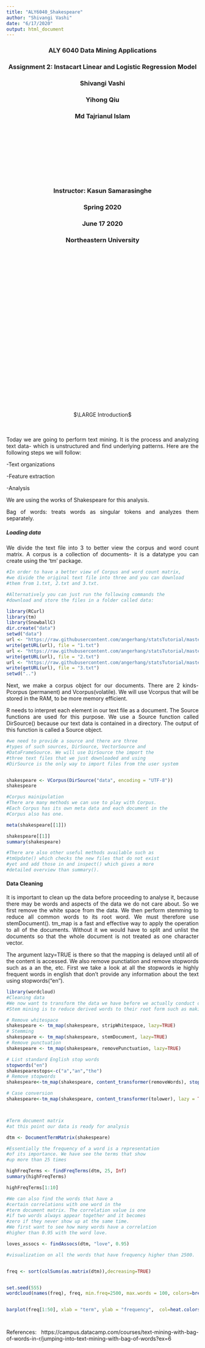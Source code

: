 ```yaml
---
title: "ALY6040_Shakespeare"
author: "Shivangi Vashi"
date: "6/17/2020"
output: html_document
---
```



<center>


### ALY 6040 Data Mining Applications
### Assignment 2: Instacart Linear and Logistic Regression Model
### Shivangi Vashi
### Yihong Qiu
### Md Tajrianul Islam

<br> <br> <br> <br>
<br> <br> <br> <br>
  
### Instructor: Kasun Samarasinghe
### Spring 2020
### June 17 2020
### Northeastern University
</center>

<br> <br> <br> <br>
<br> <br> <br> <br>
<br> <br> <br> <br>
<br> <br> <br> <br>
<br> <br> <br> <br>
<br> <br> <br> <br>

<style>
body {
text-align: justify}
</style>

<center>
$\LARGE Introduction$  </center>
<br><br>
Today we are going to perform text mining. It is the process and analyzing text data- which is unstructured and find underlying patterns. Here are the following steps we will follow:

-Text organizations

-Feature extraction

-Analysis

We are using the works of Shakespeare for this analysis.

Bag of words: treats words as singular tokens and analyzes them separately.



##### Loading data

We divide the text file into 3 to better view the corpus and word count matrix. A corpus is a collection of documents- it is a datatype you can create using the 'tm' package.
```r
#In order to have a better view of Corpus and word count matrix, 
#we divide the original text file into three and you can download 
#them from 1.txt, 2.txt and 3.txt.

#Alternatively you can just run the following commands the 
#download and store the files in a folder called data:

library(RCurl)
library(tm)
library(SnowballC)
dir.create("data")
setwd("data")
url <- "https://raw.githubusercontent.com/angerhang/statsTutorial/master/src/textMining/data/1.txt"
write(getURL(url), file = "1.txt")
url <- "https://raw.githubusercontent.com/angerhang/statsTutorial/master/src/textMining/data/2.txt"
write(getURL(url), file = "2.txt")
url <- "https://raw.githubusercontent.com/angerhang/statsTutorial/master/src/textMining/data/3.txt"
write(getURL(url), file = "3.txt")
setwd("..")

```


Next, we make a corpus object for our documents. There are 2 kinds- Pcorpus (permanent) and Vcorpus(volatile). We will use Vcorpus that will be stored in the RAM, to be more memory efficient.

R needs to interpret each element in our text file as a document. The Source functions are used for this purpose. We use a Source function called DirSource() because our text data is contained in a directory. The output of this function is called a Source object.

```r

#we need to provide a source and there are three 
#types of such sources, DirSource, VectorSource and 
#DataFrameSource. We will use DirSource the import the 
#three text files that we just downloaded and using 
#DirSource is the only way to import files from the user system


shakespeare <- VCorpus(DirSource("data", encoding = "UTF-8"))
shakespeare

#Corpus mainipulation
#There are many methods we can use to play with Corpus. 
#Each Corpus has its own meta data and each document in the 
#Corpus also has one.

meta(shakespeare[[1]])

shakespeare[[1]]
summary(shakespeare)

#There are also other useful methods available such as 
#tmUpdate() which checks the new files that do not exist 
#yet and add those in and inspect() which gives a more 
#detailed overview than summary().

```


#### Data Cleaning

It is important to clean up the data before proceeding to analyse it, because there may be words and aspects of the data we do not care about. So we first remove the white space from the data. We then perform stemming to reduce all common words to its root word. We must therefore use stemDocument(). tm_map is a fast and effective way to apply the operation to all of the documents. Without it we would have to split and unlist the documents so that the whole document is not treated as one character vector.

The argument lazy=TRUE is there so that the mapping is delayed until all of the content is accessed.
We also remove punctiation and remove stopwords such as a an the, etc. First we take a look at all the stopwords ie highly frequent words in english that don't provide any information about the text using stopwords("en").

```r
library(wordcloud)
#Cleaning data
#We now want to transform the data we have before we actually conduct out analysis. Some classical method for cleaning are removing unnecessary white space, stemming and stop words removal and conversion to lower or upper case. For the ones don't know, stop words removal is to eliminate some common words that have little value in the analysis e.g. the and be.
#Stem mining is to reduce derived words to their root form such as making says, said into say because they essentially have the same meanings. We do the cleaning with the help of tm_map which applies a function across all the documents.

# Remove whitespace
shakespeare <- tm_map(shakespeare, stripWhitespace, lazy=TRUE)
# Stemming 
shakespeare <- tm_map(shakespeare, stemDocument, lazy=TRUE)
# Remove punctuation
shakespeare <- tm_map(shakespeare, removePunctuation, lazy=TRUE)

# List standard English stop words
stopwords("en")
shakespearestops<-c("a","an","the")
# Remove stopwords
shakespeare<-tm_map(shakespeare, content_transformer(removeWords), stopwords(shakespearestops), lazy=TRUE)

# Case conversion
shakespeare<-tm_map(shakespeare, content_transformer(tolower), lazy = TRUE)



#Term document matrix
#at this point our data is ready for analysis

dtm <- DocumentTermMatrix(shakespeare)

#Essentially the frequency of a word is a representation 
#of its importance. We have see the terms that show 
#up more than 25 times

highFreqTerms <- findFreqTerms(dtm, 25, Inf)
summary(highFreqTerms)

highFreqTerms[1:10]

#We can also find the words that have a 
#certain correlations with one word in the 
#term document matrix. The correlation value is one 
#if two words always appear together and it becomes 
#zero if they never show up at the same time. 
#We first want to see how many words have a correlation 
#higher than 0.95 with the word love.

loves_assocs <- findAssocs(dtm, "love", 0.95)

#visualization on all the words that have frequency higher than 2500.


freq <- sort(colSums(as.matrix(dtm)),decreasing=TRUE)


set.seed(555)
wordcloud(names(freq), freq, min.freq=2500, max.words = 100, colors=brewer.pal(8, "Dark2"))


barplot(freq[1:50], xlab = "term", ylab = "frequency",  col=heat.colors(50))




```

References:
https://campus.datacamp.com/courses/text-mining-with-bag-of-words-in-r/jumping-into-text-mining-with-bag-of-words?ex=6